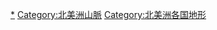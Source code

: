 {{Categories by country|nocat}}

[[Category:各國山脈|*]]
[[Category:北美洲山脈|Category:北美洲山脈]]
[[Category:北美洲各国地形|Category:北美洲各国地形]]